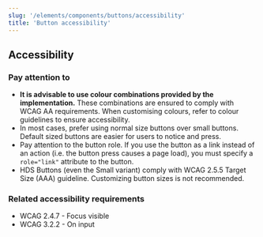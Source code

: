 ```yaml
---
slug: '/elements/components/buttons/accessibility'
title: 'Button accessibility'
---
```





## Accessibility

### Pay attention to
- **It is advisable to use colour combinations provided by the implementation.** These combinations are ensured to comply with WCAG AA requirements. When customising colours, refer to <Link size="M" href="/design-tokens/colour">colour guidelines</Link> to ensure accessibility.
- In most cases, prefer using normal size buttons over small buttons. Default sized buttons are easier for users to notice and press.
- Pay attention to the button role. If you use the button as a link instead of an action (i.e. the button press causes a page load), you must specify a `role="link"` attribute to the button.
- HDS Buttons (even the Small variant) comply with <Link size="M" href="https://www.w3.org/TR/WCAG21/#target-size" external>WCAG 2.5.5 Target Size (AAA) guideline</Link>. Customizing button sizes is not recommended.

### Related accessibility requirements
- <Link size="M" href="https://www.w3.org/TR/WCAG21/#focus-visible" external>WCAG 2.4.7 - Focus visible</Link>
- <Link size="M" href="https://www.w3.org/TR/WCAG21/#on-input" external>WCAG 3.2.2 - On input</Link>
